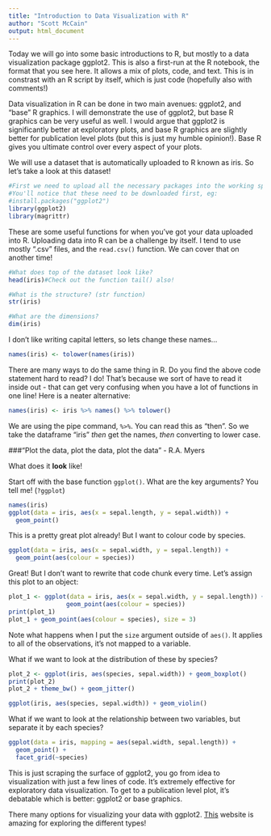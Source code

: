 ---
title: "Introduction to Data Visualization with R"
author: "Scott McCain"
output: html_document
---

Today we will go into some basic introductions to R, but mostly to a data visualization package ggplot2. This is also a first-run at the R notebook, the format that you see here. It allows a mix of plots, code, and text. This is in constrast with an R script by itself, which is just code (hopefully also with comments!)

Data visualization in R can be done in two main avenues: ggplot2, and "base" R graphics. I will demonstrate the use of ggplot2, but base R graphics can be very useful as well. I would argue that ggplot2 is significantly better at exploratory plots, and base R graphics are slightly better for publication level plots (but this is just my humble opinion!). Base R gives you ultimate control over every aspect of your plots.

We will use a dataset that is automatically uploaded to R known as iris. So let's take a look at this dataset!

```{r}
#First we need to upload all the necessary packages into the working space.
#You'll notice that these need to be downloaded first, eg:
#install.packages("ggplot2")
library(ggplot2)
library(magrittr)
```
These are some useful functions for when you've got your data uploaded into R. Uploading data into R can be a challenge by itself. I tend to use mostly ".csv" files, and the `read.csv()` function. We can cover that on another time!
```{r}
#What does top of the dataset look like?
head(iris)#Check out the function tail() also!

#What is the structure? (str function)
str(iris)

#What are the dimensions?
dim(iris)

```
I don't like writing capital letters, so lets change these names...
```{r}
names(iris) <- tolower(names(iris))

```

There are many ways to do the same thing in R. Do you find the above code statement hard to read? I do! That's because we sort of have to read it inside out - that can get very confusing when you have a lot of functions in one line! Here is a neater alternative:
```{r}
names(iris) <- iris %>% names() %>% tolower()
```
We are using the pipe command, ` %>% `. You can read this as "then". So we take the dataframe "iris" *then* get the names, *then* converting to lower case. 



###"Plot the data, plot the data, plot the data" - R.A. Myers

What does it __look__ like!

Start off with the base function `ggplot()`. What are the key arguments? You tell me! (`?ggplot`)

```{r}
names(iris)
ggplot(data = iris, aes(x = sepal.length, y = sepal.width)) + 
  geom_point()
```

This is a pretty great plot already! But I want to colour code by species.
```{r}
ggplot(data = iris, aes(x = sepal.width, y = sepal.length)) + 
  geom_point(aes(colour = species))
```
Great! But I don't want to rewrite that code chunk every time. Let's assign this plot to an object:

```{r}
plot_1 <- ggplot(data = iris, aes(x = sepal.width, y = sepal.length)) + 
                geom_point(aes(colour = species))
print(plot_1)
plot_1 + geom_point(aes(colour = species), size = 3)
```

Note what happens when I put the `size` argument outside of `aes()`. It applies to all of the observations, it's not mapped to a variable. 

What if we want to look at the distribution of these by species?
```{r}
plot_2 <- ggplot(iris, aes(species, sepal.width)) + geom_boxplot() 
print(plot_2)
plot_2 + theme_bw() + geom_jitter()

ggplot(iris, aes(species, sepal.width)) + geom_violin()

```

What if we want to look at the relationship between two variables, but separate it by each species?
```{r}
ggplot(data = iris, mapping = aes(sepal.width, sepal.length)) + 
  geom_point() + 
  facet_grid(~species)
```

This is just scraping the surface of ggplot2, you go from idea to visualization with just a few lines of code. It's extremely effective for exploratory data visualization. To get to a publication level plot, it's debatable which is better: ggplot2 or base graphics. 

There many options for visualizing your data with ggplot2. [This](http://docs.ggplot2.org/current/) website is amazing for exploring the different types!
